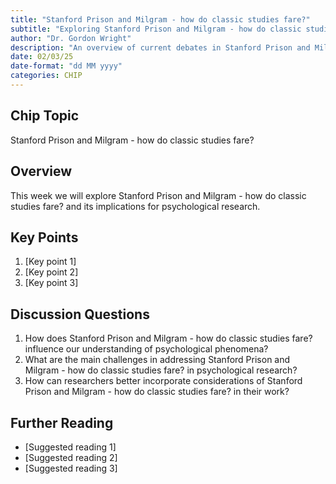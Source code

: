 ```yaml
---
title: "Stanford Prison and Milgram - how do classic studies fare?"
subtitle: "Exploring Stanford Prison and Milgram - how do classic studies fare?"
author: "Dr. Gordon Wright"
description: "An overview of current debates in Stanford Prison and Milgram - how do classic studies fare? as it relates to Psychology"
date: 02/03/25
date-format: "dd MM yyyy"
categories: CHIP
---
```

## Chip Topic
Stanford Prison and Milgram - how do classic studies fare?

## Overview
This week we will explore Stanford Prison and Milgram - how do classic studies fare? and its implications for psychological research.

## Key Points
1. [Key point 1]
2. [Key point 2]
3. [Key point 3]

## Discussion Questions
1. How does Stanford Prison and Milgram - how do classic studies fare? influence our understanding of psychological phenomena?
2. What are the main challenges in addressing Stanford Prison and Milgram - how do classic studies fare? in psychological research?
3. How can researchers better incorporate considerations of Stanford Prison and Milgram - how do classic studies fare? in their work?

## Further Reading
- [Suggested reading 1]
- [Suggested reading 2]
- [Suggested reading 3]
